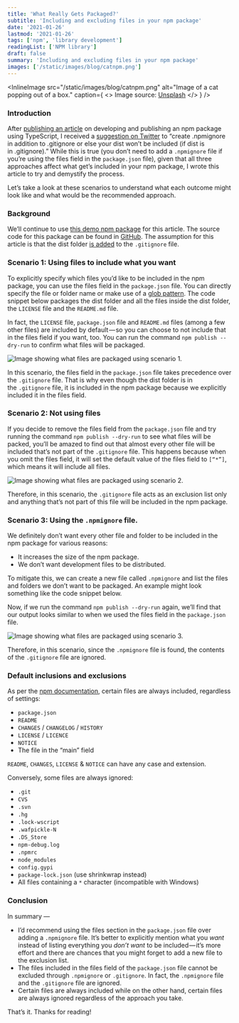 ```yaml
---
title: 'What Really Gets Packaged?'
subtitle: 'Including and excluding files in your npm package'
date: '2021-01-26'
lastmod: '2021-01-26'
tags: ['npm', 'library development']
readingList: ['NPM library']
draft: false
summary: 'Including and excluding files in your npm package'
images: ['/static/images/blog/catnpm.png']
---
```


<InlineImage
  src="/static/images/blog/catnpm.png"
  alt="Image of a cat popping out of a box."
  caption={
    <>
      Image source: <a href="https://unsplash.com/photos/GOiAKzoD12I">Unsplash</a>
    </>
  }
/>

### Introduction

After [publishing an article](https://codeburst.io/developing-and-publishing-a-typescript-npm-package-d9fc643d4229) on developing and publishing an npm package using TypeScript, I received a [suggestion on Twitter](https://twitter.com/rezonant/status/1352033120959168512) to “create .npmignore in addition to .gitignore or else your dist won’t be included (if dist is in .gitignore).” While this is true (you don’t need to add a `.npmignore` file if you’re using the files field in the `package.json` file), given that all three approaches affect what get’s included in your npm package, I wrote this article to try and demystify the process.

Let’s take a look at these scenarios to understand what each outcome might look like and what would be the recommended approach.

### Background

We’ll continue to use [this demo npm package](http://npmjs.com/package/add-demo-npm) for this article. The source code for this package can be found in [GitHub](https://github.com/ClydeDz/add-demo-npm). The assumption for this article is that the dist folder [is added](https://github.com/ClydeDz/add-demo-npm/blob/main/.gitignore#L83) to the `.gitignore` file.

### Scenario 1: Using files to include what you want

To explicitly specify which files you’d like to be included in the npm package, you can use the files field in the `package.json` file. You can directly specify the file or folder name or make use of a [glob pattern](https://en.wikipedia.org/wiki/Glob_%28programming%29). The code snippet below packages the dist folder and all the files inside the dist folder, the `LICENSE` file and the `README.md` file.

In fact, the `LICENSE` file, `package.json` file and `README.md` files (among a few other files) are included by default — so you can choose to not include that in the files field if you want, too. You can run the command `npm publish --dry-run` to confirm what files will be packaged.

![Image showing what files are packaged using scenario 1.](/static/posts/1_YaFPrEbiPyJNdVpWy5aJ9Q.png)

In this scenario, the files field in the `package.json` file takes precedence over the `.gitignore` file. That is why even though the dist folder is in the `.gitignore` file, it is included in the npm package because we explicitly included it in the files field.

### Scenario 2: Not using files

If you decide to remove the files field from the `package.json` file and try running the command `npm publish --dry-run` to see what files will be packed, you’ll be amazed to find out that almost every other file will be included that’s not part of the `.gitignore` file. This happens because when you omit the files field, it will set the default value of the files field to `[“*”]`, which means it will include all files.

![Image showing what files are packaged using scenario 2.](/static/posts/1_cSZ8W5jiReoIQmH8bgiG3Q.png)

Therefore, in this scenario, the `.gitignore` file acts as an exclusion list only and anything that’s not part of this file will be included in the npm package.

### Scenario 3: Using the `.npmignore` file.

We definitely don’t want every other file and folder to be included in the npm package for various reasons:

- It increases the size of the npm package.
- We don’t want development files to be distributed.

To mitigate this, we can create a new file called `.npmignore` and list the files and folders we don’t want to be packaged. An example might look something like the code snippet below.

Now, if we run the command `npm publish --dry-run` again, we’ll find that our output looks similar to when we used the files field in the `package.json` file.

![Image showing what files are packaged using scenario 3.](/static/posts/1_qV2q1P1BQJxJBAvM_LPtuQ.png)

Therefore, in this scenario, since the `.npmignore` file is found, the contents of the `.gitignore` file are ignored.

### Default inclusions and exclusions

As per the [npm documentation](https://docs.npmjs.com/cli/v6/configuring-npm/package-json#files), certain files are always included, regardless of settings:

- `package.json`
- `README`
- `CHANGES` / `CHANGELOG` / `HISTORY`
- `LICENSE` / `LICENCE`
- `NOTICE`
- The file in the “main” field

`README`, `CHANGES`, `LICENSE` & `NOTICE` can have any case and extension.

Conversely, some files are always ignored:

- `.git`
- `CVS`
- `.svn`
- `.hg`
- `.lock-wscript`
- `.wafpickle-N`
- `.DS_Store`
- `npm-debug.log`
- `.npmrc`
- `node_modules`
- `config.gypi`
- `package-lock.json` (use shrinkwrap instead)
- All files containing a `*` character (incompatible with Windows)

### Conclusion

In summary —

- I’d recommend using the files section in the `package.json` file over adding a `.npmignore` file. It’s better to explicitly mention what you _want_ instead of listing everything you _don’t want_ to be included — it’s more effort and there are chances that you might forget to add a new file to the exclusion list.
- The files included in the files field of the `package.json` file cannot be excluded through `.npmignore` or `.gitignore`. In fact, the `.npmignore` file and the `.gitignore` file are ignored.
- Certain files are always included while on the other hand, certain files are always ignored regardless of the approach you take.

That’s it. Thanks for reading!
